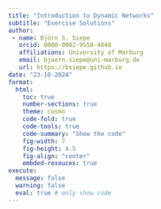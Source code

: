```yaml
---
title: "Introduction to Dynamic Networks"
subtitle: "Exercise Solutions"
author: 
 - name: Björn S. Siepe
   orcid: 0000-0002-9558-4648
   affiliations: University of Marburg
   email: bjoern.siepe@uni-marburg.de
   url: https://bsiepe.github.io
date: "23-10-2024"
format:
  html:
    toc: true
    number-sections: true
    theme: cosmo
    code-fold: true
    code-tools: true
    code-summary: "Show the code"
    fig-width: 7
    fig-height: 4.5
    fig-align: "center"
    embded-resouces: true
execute:
  message: false
  warning: false
  eval: true # only show code
---
```


